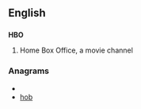 {{also|hbo}}
==English==
{{wikipedia}}

==={{initialism}}===
'''HBO'''

# {{television}} Home Box Office, a movie channel

===Anagrams===
* {{alphagram|bho}}
* [[hob#English|hob]]